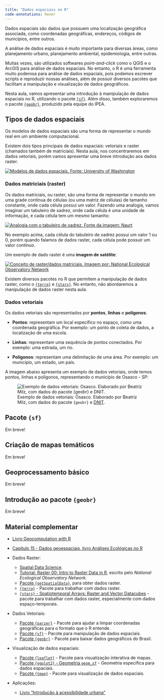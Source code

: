 ```yaml
---
title: "Dados espaciais no R"
code-annotations: hover
---
```


Dados espaciais são dados que possuem uma localização geográfica associada, como coordenadas geográficas, endereços, códigos de municípios, entre outros.

A análise de dados espaciais é muito importante para diversas áreas, como planejamento urbano, planejamento ambiental, epidemiologia, entre outras.

Muitas vezes, são utilizados softwares *point-and-click* como o QGIS e o ArcGIS para análise de dados espaciais. No entanto, o R é uma ferramenta muito poderosa para análise de dados espaciais, pois podemos escrever scripts e reproduzir nossas análises, além de possuir diversos pacotes que facilitam a manipulação e visualização de dados geográficos.

Nesta aula, vamos apresentar uma introdução à manipulação de dados espaciais no R, utilizando o pacote [`{sf}`](https://r-spatial.github.io/sf/). Além disso, também exploraremos o pacote [`{geobr}`](https://ipeagit.github.io/geobr/), produzido pela equipe do IPEA.

## Tipos de dados espaciais

Os modelos de dados espaciais são uma forma de representar o mundo real em um ambiente computacional.


Existem dois tipos principais de dados espaciais: vetoriais e raster (chamados também de matriciais). Nesta aula, nos concentraremos em dados vetoriais, porém vamos apresentar uma breve introdução aos dados raster.




[![Modelos de dados espaciais. Fonte: University of Washington](images/vetor-raster-mundo-real.jpeg)](https://guides.lib.uw.edu/)


### Dados matriciais (raster)

Os dados matriciais, ou raster, são uma forma de representar o mundo em uma grade contínua de células (ou uma matriz de células) de tamanho constante, onde cada célula possui um valor. Fazendo uma analogia, vamos imaginar um tabuleiro de xadrez, onde cada célula é uma unidade de informação, e cada célula tem um mesmo tamanho:


[![Analogia com o tabuleiro de xadrez. Fonte da imagem: Naurt](images/tabuleiro-de-xadrez.png)](https://www.naurt.com/blog-posts/naurt-raster-maps-vs-vector-maps)

No exemplo acima, cada célula do tabuleiro de xadrez possui um valor 1 ou 0, porém quando falamos de dados raster, cada célula pode possuir um valor contínuo.

Um exemplo de dado raster é uma **imagem de satélite**:


[![Conceito de raster/dados matriciais. Imagem por: *National Ecological Observatory Network*](images/raster_concept.png)](https://www.neonscience.org/resources/learning-hub/tutorials/dc-raster-data-r)

Existem diversos pacotes no R que permitem a manipulação de dados raster, como o [`{terra}`](https://rspatial.github.io/terra/index.html) e [`{stars}`](https://r-spatial.github.io/stars/). No entanto, não abordaremos a manipulação de dados raster nesta aula.


### Dados vetoriais

Os dados vetoriais são representados por **pontos**, **linhas** e **polígonos**.

- **Pontos**: representam um local específico no espaço, como uma coordenada geográfica. Por exemplo: um ponto de coleta de dados, a localização de uma escola.

- **Linhas**: representam uma sequência de pontos conectados. Por exemplo: uma estrada, um rio.

- **Polígonos**: representam uma delimitação de uma área. Por exemplo: um município, um estado, um país.


A imagem abaixo apresenta um exemplo de dados vetoriais, onde temos pontos, linhas e polígonos, representando o município de Osasco - SP:

![Exemplo de dados vetoriais: Osasco. Elaborado por Beatriz Milz, com dados do pacote `{geobr}` e [DNIT](https://www.gov.br/transportes/pt-br/assuntos/dados-de-transportes/bit/bit-mapas).](images/exemplo-vetorial-osasco.png)


## Pacote `{sf}`

Em breve!

## Criação de mapas temáticos

Em breve!


## Geoprocessamento básico 

Em breve!
<!-- Geoprocessamento básico (operações de filtro e interseção espacial, cálculo de distâncias) -->


## Introdução ao pacote `{geobr}`

Em breve!
<!-- pacote geocodebr - geolocalização -->
<!-- pacote geobr -->


## Material complementar

- [Livro Geocomputation with R](https://r.geocompx.org/)
- [Capítulo 15 - Dados geoespaciais, livro Análises Ecológicas no R](https://analises-ecologicas.com/cap15)

- Dados Raster:
  - [Spatial Data Science](https://rspatial.org/).
  - [Tutorial: Raster 00: Intro to Raster Data in R](https://www.neonscience.org/resources/learning-hub/tutorials/dc-raster-data-r), escrito pelo *National Ecological Observatory Network*.
  - [Pacote `{getSpatialData}`](https://jakob.schwalb-willmann.de/getSpatialData/), para obter dados raster.
  - [`{terra}`](https://rspatial.github.io/terra/index.html) - Pacote para trabalhar com dados raster.
  - [`{stars}` - Spatiotemporal Arrays: Raster and Vector Datacubes](https://r-spatial.github.io/stars/) - pacote para trabalhar com dados raster, especialmente com dados espaço-temporais.


- Dados Vetoriais:
  - [Pacote `{parzer}`](https://docs.ropensci.org/parzer/) - Pacote para ajudar a limpar coordenadas geográficas para o formato que o R entende.
  - [Pacote `{sf}`](https://r-spatial.github.io/sf/) - Pacote para manipulação de dados espaciais.
  - [Pacote `{geobr}`](https://ipeagit.github.io/geobr/) - Pacote para baixar dados geográficos do Brasil.
  
  
- Visualização de dados espaciais:
  - [Pacote `{leaflet}`](https://rstudio.github.io/leaflet/) - Pacote para visualização interativa de mapas.
  - [Pacote `{ggplot2}` - Geometria `geom_sf`](https://ggplot2.tidyverse.org/reference/ggsf.html) - Geometria específica para dados espaciais.
  - [Pacote `{tmap}`](https://r-tmap.github.io/tmap/) - Pacote para visualização de dados espaciais.
  
  
- Aplicações:
  - [Livro "Introdução à acessibilidade urbana"](https://ipeagit.github.io/intro_access_book/pt/)